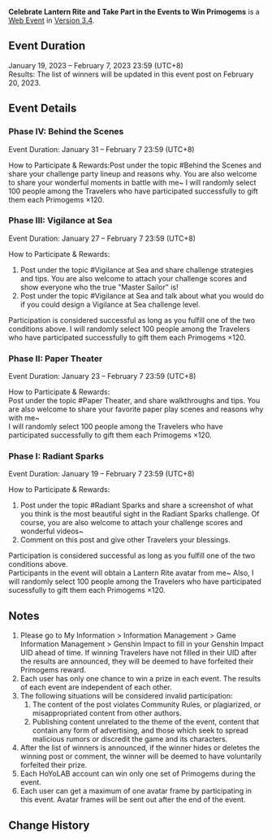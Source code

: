 {{Event
|name              = Celebrate Lantern Rite and Take Part in the Events to Win Primogems
|image             = Celebrate Lantern Rite and Take Part in the Events to Win Primogems.png
|type              = Web
|type2             = Submission
|time_known        = yes
|time_start        = 2023-01-19 12:00:00
|time_start_offset = GMT+8
|time_end          = 2023-02-07 23:59:59
|time_end_offset   = GMT+8
|link              = https://www.hoyolab.com/article/15144014
}}
{{Description|Olah! Hello, Travelers~<br />Another year, another Lantern Rite. On this beautiful day, are you also having a pleasant Lantern Rite while wandering around Teyvat?<br />On this journey, do you have any great stories that you are willing to tell me?<br />Share your Lantern Rite memories for a chance to obtain Primogems!}}
'''Celebrate Lantern Rite and Take Part in the Events to Win Primogems''' is a [[Web Event]] in [[Version 3.4]].

==Event Duration==
January 19, 2023 – February 7, 2023 23:59 (UTC+8)<br />
Results: The list of winners will be updated in this event post on February 20, 2023.

==Event Details==
===Phase IV: Behind the Scenes===
Event Duration: January 31 – February 7 23:59 (UTC+8)

How to Participate & Rewards:Post under the topic #Behind the Scenes and share your challenge party lineup and reasons why. You are also welcome to share your wonderful moments in battle with me~
I will randomly select 100 people among the Travelers who have participated successfully to gift them each Primogems ×120.

===Phase III: Vigilance at Sea===
Event Duration: January 27 – February 7 23:59 (UTC+8)

How to Participate & Rewards:
# Post under the topic #Vigilance at Sea and share challenge strategies and tips. You are also welcome to attach your challenge scores and show everyone who the true "Master Sailor" is!
# Post under the topic #Vigilance at Sea and talk about what you would do if you could design a Vigilance at Sea challenge level.
Participation is considered successful as long as you fulfill one of the two conditions above.
I will randomly select 100 people among the Travelers who have participated successfully to gift them each Primogems ×120.

===Phase II: Paper Theater===
Event Duration: January 23 – February 7 23:59 (UTC+8)

How to Participate & Rewards:<br />
Post under the topic #Paper Theater, and share walkthroughs and tips. You are also welcome to share your favorite paper play scenes and reasons why with me~<br />
I will randomly select 100 people among the Travelers who have participated successfully to gift them each Primogems ×120.

===Phase I: Radiant Sparks===
Event Duration: January 19 – February 7 23:59 (UTC+8)

How to Participate & Rewards:
# Post under the topic #Radiant Sparks and share a screenshot of what you think is the most beautiful sight in the Radiant Sparks challenge. Of course, you are also welcome to attach your challenge scores and wonderful videos~
# Comment on this post and give other Travelers your blessings.
Participation is considered successful as long as you fulfill one of the two conditions above.<br />
Participants in the event will obtain a Lantern Rite avatar from me~ Also, I will randomly select 100 people among the Travelers who have participated sucessfully to gift them each Primogems ×120.

==Notes==
# Please go to My Information > Information Management > Game Information Management > Genshin Impact to fill in your Genshin Impact UID ahead of time. If winning Travelers have not filled in their UID after the results are announced, they will be deemed to have forfeited their Primogems reward.
# Each user has only one chance to win a prize in each event. The results of each event are independent of each other.
# The following situations will be considered invalid participation:
## The content of the post violates Community Rules, or plagiarized, or misappropriated content from other authors.
## Publishing content unrelated to the theme of the event, content that contain any form of advertising, and those which seek to spread malicious rumors or discredit the game and its characters.
# After the list of winners is announced, if the winner hides or deletes the winning post or comment, the winner will be deemed to have voluntarily forfeited their prize.
# Each HoYoLAB account can win only one set of Primogems during the event.
# Each user can get a maximum of one avatar frame by participating in this event. Avatar frames will be sent out after the end of the event.

==Change History==
{{Change History|3.4}}